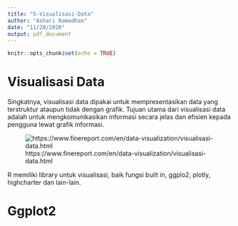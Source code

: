 ```yaml
---
title: "5-Visualisasi-Data"
author: "Ashari Ramadhan"
date: "11/20/2020"
output: pdf_document
---
```


```r
knitr::opts_chunk$set(echo = TRUE)
```

# Visualisasi Data

Singkatnya, visualisasi data dipakai untuk mempresentasikan data yang terstruktur ataupun tidak dengan grafik. Tujuan utama dari visualisasi data adalah untuk mengkomunikasikan informasi secara jelas dan efisien kepada pengguna lewat grafik informasi.

![https://www.finereport.com/en/data-visualization/visualisasi-data.html](img/6-1-viz.png)

R memiliki library untuk visualisasi, baik fungsi  built in, ggplo2, plotly, highcharter dan lain-lain.

# Ggplot2

